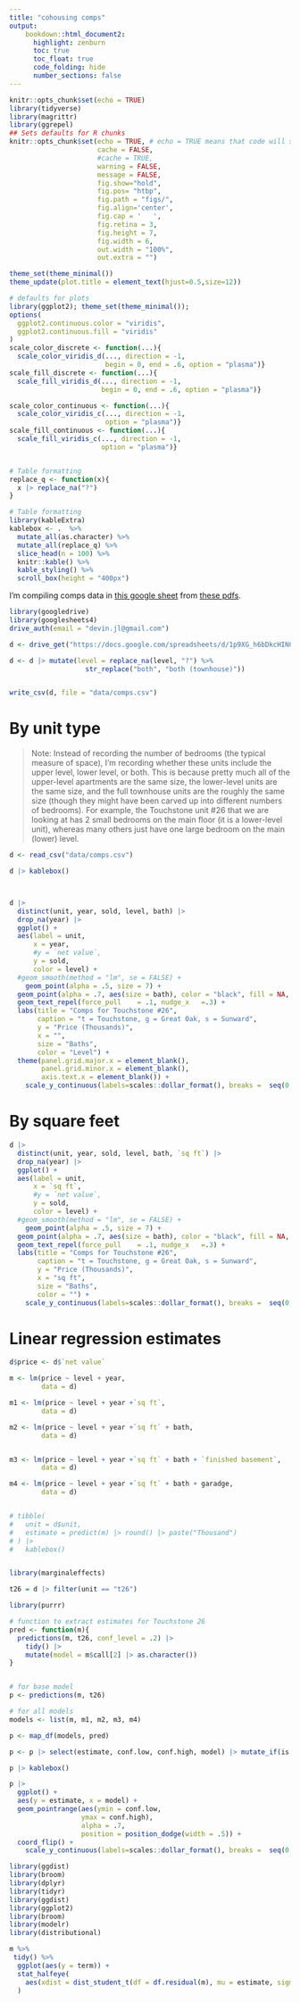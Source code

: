 ```yaml
---
title: "cohousing comps"
output:
    bookdown::html_document2:
      highlight: zenburn
      toc: true
      toc_float: true
      code_folding: hide
      number_sections: false
---
```


```r
knitr::opts_chunk$set(echo = TRUE)
library(tidyverse)
library(magrittr)
library(ggrepel)
## Sets defaults for R chunks
knitr::opts_chunk$set(echo = TRUE, # echo = TRUE means that code will show
                      cache = FALSE,
                      #cache = TRUE,
                      warning = FALSE,
                      message = FALSE,
                      fig.show="hold",
                      fig.pos= "htbp",
                      fig.path = "figs/",
                      fig.align='center',
                      fig.cap = '   ',
                      fig.retina = 3,
                      fig.height = 7,
                      fig.width = 6,
                      out.width = "100%",
                      out.extra = "")

theme_set(theme_minimal())
theme_update(plot.title = element_text(hjust=0.5,size=12))

# defaults for plots
library(ggplot2); theme_set(theme_minimal());
options(
  ggplot2.continuous.color = "viridis",
  ggplot2.continuous.fill = "viridis"
)
scale_color_discrete <- function(...){
  scale_color_viridis_d(..., direction = -1,
                        begin = 0, end = .6, option = "plasma")}
scale_fill_discrete <- function(...){
  scale_fill_viridis_d(..., direction = -1,
                       begin = 0, end = .6, option = "plasma")}

scale_color_continuous <- function(...){
  scale_color_viridis_c(..., direction = -1,
                        option = "plasma")}
scale_fill_continuous <- function(...){
  scale_fill_viridis_c(..., direction = -1,
                       option = "plasma")}


# Table formatting
replace_q <- function(x){
  x |> replace_na("?")
}

# Table formatting
library(kableExtra)
kablebox <- .  %>% 
  mutate_all(as.character) %>%
  mutate_all(replace_q) %>%
  slice_head(n = 100) %>%
  knitr::kable() %>%
  kable_styling() %>%
  scroll_box(height = "400px")
```

I'm compiling comps data in [this google sheet](https://docs.google.com/spreadsheets/d/1p9XG_h6bDkcHINCmrU-MX_cS5295tX7acTKX56SOM-A/edit#gid=0) from [these pdfs](https://drive.google.com/drive/folders/1ps376ofdR6IMLjpdOWsQEJ_nAg7zeAAs).

```r
library(googledrive)
library(googlesheets4)
drive_auth(email = "devin.jl@gmail.com")

d <- drive_get("https://docs.google.com/spreadsheets/d/1p9XG_h6bDkcHINCmrU-MX_cS5295tX7acTKX56SOM-A/edit#gid=0") %>% read_sheet()

d <- d |> mutate(level = replace_na(level, "?") %>% 
                   str_replace("both", "both (townhouse)"))


write_csv(d, file = "data/comps.csv")
```


# By unit type
> Note: Instead of recording the number of bedrooms (the typical measure of space), I'm recording whether these units include the upper level, lower level, or both. This is because pretty much all of the upper-level apartments are the same size, the lower-level units are the same size, and the full townhouse units are the roughly the same size (though they might have been carved up into different numbers of bedrooms). For example, the Touchstone unit #26 that we are looking at has 2 small bedrooms on the main floor (it is a lower-level unit), whereas many others just have one large bedroom on the main (lower) level.

```r
d <- read_csv("data/comps.csv")

d |> kablebox()



d |>
  distinct(unit, year, sold, level, bath) |>
  drop_na(year) |>
  ggplot() + 
  aes(label = unit,
      x = year,
      #y = `net value`,
      y = sold,
      color = level) +
  #geom_smooth(method = "lm", se = FALSE) +
    geom_point(alpha = .5, size = 7) +
  geom_point(alpha = .7, aes(size = bath), color = "black", fill = NA, shape = 1) +
  geom_text_repel(force_pull	= .1, nudge_x	=.3) +
  labs(title = "Comps for Touchstone #26",
       caption = "t = Touchstone, g = Great Oak, s = Sunward",
       y = "Price (Thousands)",
       x = "",
       size = "Baths", 
       color = "Level") + 
  theme(panel.grid.major.x = element_blank(),
        panel.grid.minor.x = element_blank(),
        axis.text.x = element_blank()) + 
    scale_y_continuous(labels=scales::dollar_format(), breaks =  seq(0, 500, 20)) +  facet_wrap("year", nrow = 1, scales = "free_x")

````

# By square feet 

```r


d |>
  distinct(unit, year, sold, level, bath, `sq ft`) |>
  drop_na(year) |>
  ggplot() + 
  aes(label = unit,
      x = `sq ft`,
      #y = `net value`,
      y = sold,
      color = level) +
  #geom_smooth(method = "lm", se = FALSE) +
    geom_point(alpha = .5, size = 7) +
  geom_point(alpha = .7, aes(size = bath), color = "black", fill = NA, shape = 1) +
  geom_text_repel(force_pull	= .1, nudge_x	=.3) +
  labs(title = "Comps for Touchstone #26",
       caption = "t = Touchstone, g = Great Oak, s = Sunward",
       y = "Price (Thousands)",
       x = "sq ft",
       size = "Baths", 
       color = "") + 
    scale_y_continuous(labels=scales::dollar_format(), breaks =  seq(0, 500, 20)) 
```

# Linear regression estimates

```r
d$price <- d$`net value`

m <- lm(price ~ level + year,
        data = d)

m1 <- lm(price ~ level + year +`sq ft`,
        data = d)

m2 <- lm(price ~ level + year +`sq ft` + bath,
        data = d)


m3 <- lm(price ~ level + year +`sq ft` + bath + `finished basement`,
        data = d)

m4 <- lm(price ~ level + year +`sq ft` + bath + garadge,
        data = d)


# tibble(
#   unit = d$unit,
#   estimate = predict(m) |> round() |> paste("Thousand")
# ) |> 
#   kablebox()


library(marginaleffects)

t26 = d |> filter(unit == "t26") 

library(purrr)

# function to extract estimates for Touchstone 26
pred <- function(m){
  predictions(m, t26, conf_level = .2) |> 
    tidy() |>
    mutate(model = m$call[2] |> as.character())
}


# for base model 
p <- predictions(m, t26) 

# for all models 
models <- list(m, m1, m2, m3, m4) 

p <- map_df(models, pred)

p <- p |> select(estimate, conf.low, conf.high, model) |> mutate_if(is.numeric, round)

p |> kablebox()

p |> 
  ggplot() + 
  aes(y = estimate, x = model) + 
  geom_pointrange(aes(ymin = conf.low,
                  ymax = conf.high), 
                  alpha = .7,
                  position = position_dodge(width = .5)) +
  coord_flip() + 
    scale_y_continuous(labels=scales::dollar_format(), breaks =  seq(0, 500, 20)) 
```


```r
library(ggdist)
library(broom)
library(dplyr)
library(tidyr)
library(ggdist)
library(ggplot2)
library(broom)
library(modelr)
library(distributional)

m %>% 
 tidy() %>%
  ggplot(aes(y = term)) +
  stat_halfeye(
    aes(xdist = dist_student_t(df = df.residual(m), mu = estimate, sigma = std.error))
  )
```

